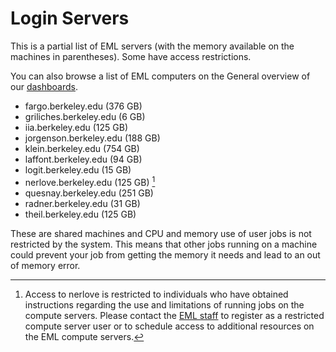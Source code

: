 # Login Servers

This is a partial list of EML servers (with the memory available on the
machines in parentheses). Some have access restrictions.

You can also browse a list of EML computers on the General overview of
our [dashboards](monitoring.qmd).

 - fargo.berkeley.edu (376 GB)
 - griliches.berkeley.edu (6 GB)
 - iia.berkeley.edu (125 GB)
 - jorgenson.berkeley.edu (188 GB)
 - klein.berkeley.edu (754 GB)
 - laffont.berkeley.edu (94 GB)
 - logit.berkeley.edu (15 GB)
 - nerlove.berkeley.edu (125 GB) [^1]
 - quesnay.berkeley.edu (251 GB)
 - radner.berkeley.edu (31 GB)
 - theil.berkeley.edu (125 GB)

These are shared machines and CPU and memory use of user jobs is not
restricted by the system. This means that other jobs running on a
machine could prevent your job from getting the memory it needs and lead
to an out of memory error. 

[^1]: Access to nerlove is restricted to individuals who have obtained
instructions regarding the use and limitations of running jobs on the
compute servers. Please contact the [EML staff](contact.qmd) to register as
a restricted compute server user or to schedule access to additional
resources on the EML compute servers.

